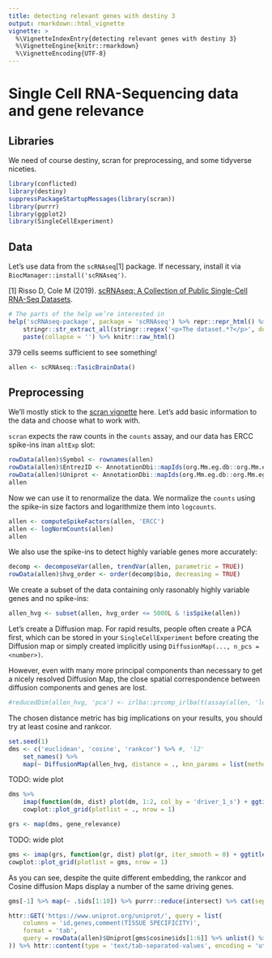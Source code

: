 ```yaml
---
title: detecting relevant genes with destiny 3
output: rmarkdown::html_vignette
vignette: >
  %\VignetteIndexEntry{detecting relevant genes with destiny 3}
  %\VignetteEngine{knitr::rmarkdown}
  %\VignetteEncoding{UTF-8}
---
```


Single Cell RNA-Sequencing data and gene relevance
==================================================

Libraries
---------

We need of course destiny, scran for preprocessing, and some tidyverse niceties.

```r
library(conflicted)
library(destiny)
suppressPackageStartupMessages(library(scran))
library(purrr)
library(ggplot2)
library(SingleCellExperiment)
```

Data
----

Let’s use data from the `scRNAseq`[1] package. If necessary, install it via `BiocManager::install('scRNAseq')`.

[1] Risso D, Cole M (2019). [scRNAseq: A Collection of Public Single-Cell RNA-Seq Datasets](https://bioconductor.org/packages/scRNAseq/).

```r
# The parts of the help we’re interested in
help('scRNAseq-package', package = 'scRNAseq') %>% repr::repr_html() %>%
    stringr::str_extract_all(stringr::regex('<p>The dataset.*?</p>', dotall = TRUE)) %>% unlist() %>%
    paste(collapse = '') %>% knitr::raw_html()
```

379 cells seems sufficient to see something!

```r
allen <- scRNAseq::TasicBrainData()
```

Preprocessing
-------------

We’ll mostly stick to the [scran vignette][] here. Let’s add basic information to the data and choose what to work with.

`scran` expects the raw counts in the `counts` assay, and our data has ERCC spike-ins inan `altExp` slot:

[scran vignette]: https://bioconductor.org/packages/devel/bioc/vignettes/scran/inst/doc/scran.html

```r
rowData(allen)$Symbol <- rownames(allen)
rowData(allen)$EntrezID <- AnnotationDbi::mapIds(org.Mm.eg.db::org.Mm.eg.db, rownames(allen), 'ENTREZID', 'ALIAS')
rowData(allen)$Uniprot <- AnnotationDbi::mapIds(org.Mm.eg.db::org.Mm.eg.db, rownames(allen), 'UNIPROT', 'ALIAS', multiVals = 'list')
allen
```

Now we can use it to renormalize the data. We normalize the `counts` using the spike-in size factors and logarithmize them into `logcounts`.

```r
allen <- computeSpikeFactors(allen, 'ERCC')
allen <- logNormCounts(allen)
allen
```

We also use the spike-ins to detect highly variable genes more accurately:

```r
decomp <- decomposeVar(allen, trendVar(allen, parametric = TRUE))
rowData(allen)$hvg_order <- order(decomp$bio, decreasing = TRUE)
```

We create a subset of the data containing only rasonably highly variable genes and no spike-ins:

```r
allen_hvg <- subset(allen, hvg_order <= 5000L & !isSpike(allen))
```

Let’s create a Diffusion map. For rapid results, people often create a PCA first, which can be stored in your `SingleCellExperiment` before creating the Diffusion map or simply created implicitly using `DiffusionMap(..., n_pcs = <number>)`.

However, even with many more principal components than necessary to get a nicely resolved Diffusion Map, the close spatial correspondence between diffusion components and genes are lost.

```r
#reducedDim(allen_hvg, 'pca') <- irlba::prcomp_irlba(t(assay(allen, 'logcounts')), 50)$x
```

The chosen distance metric has big implications on your results, you should try at least cosine and rankcor.

```r
set.seed(1)
dms <- c('euclidean', 'cosine', 'rankcor') %>% #, 'l2'
    set_names() %>%
    map(~ DiffusionMap(allen_hvg, distance = ., knn_params = list(method = 'covertree')))
```

TODO: wide plot

```r
dms %>%
    imap(function(dm, dist) plot(dm, 1:2, col_by = 'driver_1_s') + ggtitle(dist)) %>%
    cowplot::plot_grid(plotlist = ., nrow = 1)
```

```r
grs <- map(dms, gene_relevance)
```

TODO: wide plot

```r
gms <- imap(grs, function(gr, dist) plot(gr, iter_smooth = 0) + ggtitle(dist))
cowplot::plot_grid(plotlist = gms, nrow = 1)
```

As you can see, despite the quite different embedding, the rankcor and Cosine diffusion Maps display a number of the same driving genes.

```r
gms[-1] %>% map(~ .$ids[1:10]) %>% purrr::reduce(intersect) %>% cat(sep = ' ')
```

```r
httr::GET('https://www.uniprot.org/uniprot/', query = list(
    columns = 'id,genes,comment(TISSUE SPECIFICITY)',
    format = 'tab',
    query = rowData(allen)$Uniprot[gms$cosine$ids[1:6]] %>% unlist() %>% paste(collapse = ' or ')
)) %>% httr::content(type = 'text/tab-separated-values', encoding = 'utf-8', )
```
